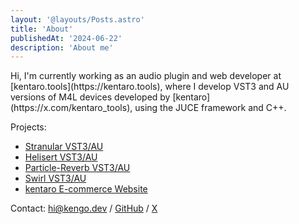 ```yaml
---
layout: '@layouts/Posts.astro'
title: 'About'
publishedAt: '2024-06-22'
description: 'About me'
---
```


<p className='mt-8'>
  Hi, I'm currently working as an audio plugin and web developer at
  [kentaro.tools](https://kentaro.tools), where I develop VST3 and AU versions of M4L devices
  developed by [kentaro](https://x.com/kentaro_tools), using the JUCE framework and C++.
</p>

Projects:

- [Stranular VST3/AU](https://kentaro.tools/stranular)
- [Helisert VST3/AU](https://kentaro.tools/helisert)
- [Particle-Reverb VST3/AU](https://kentaro.tools/particle-reverb)
- [Swirl VST3/AU](https://kentaro.tools/swirl)
- [kentaro E-commerce Website](https://kentaro.tools)

Contact:
hi@kengo.dev / [GitHub](https://github.com/szkkng) / [X](https://x.com/_kengo_suzuki)
